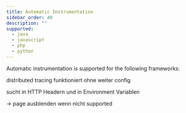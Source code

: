 ```yaml
---
title: Automatic Instrumentation
sidebar_order: 40
description: ""
supported:
  - java
  - javascript
  - php
  - python
---
```


Automatic instrumentation is supported for the following frameworks:

distributed tracing funktioniert ohne weiter config

sucht in HTTP Headern und in Environment Variablen

-> page ausblenden wenn nicht supported
